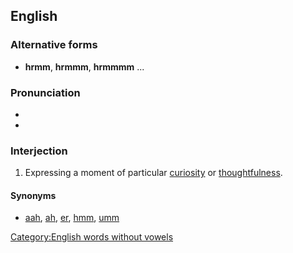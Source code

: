 ==English==

===Alternative forms===
* '''hrmm''', '''hrmmm''', '''hrmmmm''' ...

===Pronunciation===
* {{IPA|/ˈhərəm/|lang=en}}
* {{audio|en-hrm.ogg|en-UK|lang=en}}

===Interjection===
{{en-interj|head=hrm!}}

# Expressing a moment of particular [[curiosity]] or [[thoughtfulness]].

====Synonyms====
* [[aah]], [[ah]], [[er]], [[hmm]], [[umm]]

[[Category:English words without vowels]]